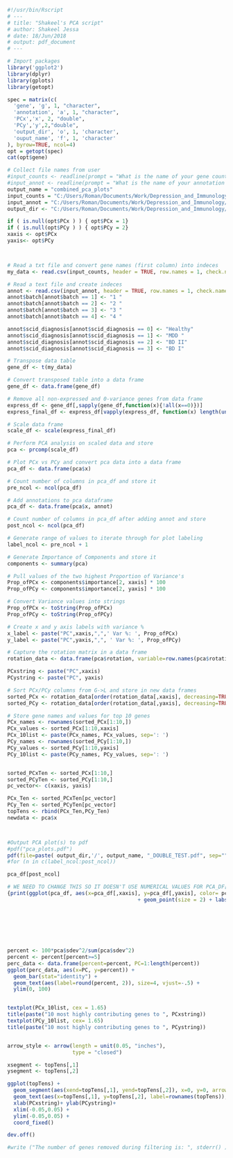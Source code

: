 
```{r}
#!/usr/bin/Rscript
# ---
# title: "Shakeel's PCA script"
# author: Shakeel Jessa
# date: 18/Jun/2018
# output: pdf_document
# ---

# Import packages
library('ggplot2')
library(dplyr)
library(gplots)
library(getopt)

spec = matrix(c(
  'gene', 'g', 1, "character",
  'annotation', 'a', 1, "character",
  'PCx','x', 2, "double",
  'PCy','y',2,"double",
  'output_dir', 'o', 1, 'character',
  'ouput_name', 'f', 1, 'character'
), byrow=TRUE, ncol=4)
opt = getopt(spec)
cat(opt$gene)

# Collect file names from user
#input_counts <- readline(prompt = "What is the name of your gene counts file?: ")
#input_annot <- readline(prompt = "What is the name of your annotation file?: ")
output_name = "combined_pca_plots"
input_counts = "C:/Users/Roman/Documents/Work/Depression_and_Immunology/Spring_Research/Data/combined_dataset_unfiltered_combat_corrected/combined_dataset_unfiltered_combat_corrected_gene_counts.csv"
input_annot = "C:/Users/Roman/Documents/Work/Depression_and_Immunology/Spring_Research/Data/combined_dataset_unfiltered_combat_corrected/combined_dataset_unfiltered_combat_corrected_metadata_temp.csv"
output_dir <- "C:/Users/Roman/Documents/Work/Depression_and_Immunology/Spring_Research/Data/combined_dataset_unfiltered_combat_corrected"

```

```{r}

if ( is.null(opt$PCx ) ) { opt$PCx = 1}
if ( is.null(opt$PCy ) ) { opt$PCy = 2}
xaxis <- opt$PCx
yaxis<- opt$PCy



# Read a txt file and convert gene names (first column) into indeces
my_data <- read.csv(input_counts, header = TRUE, row.names = 1, check.names = FALSE)

# Read a text file and create indeces
annot <- read.csv(input_annot, header = TRUE, row.names = 1, check.names = FALSE )
annot$batch[annot$batch == 1] <- "1 "
annot$batch[annot$batch == 2] <- "2 "
annot$batch[annot$batch == 3] <- "3 "
annot$batch[annot$batch == 4] <- "4 "

annot$scid_diagnosis[annot$scid_diagnosis == 0] <- "Healthy"
annot$scid_diagnosis[annot$scid_diagnosis == 1] <- "MDD "
annot$scid_diagnosis[annot$scid_diagnosis == 2] <- "BD II"
annot$scid_diagnosis[annot$scid_diagnosis == 3] <- "BD I"

# Transpose data table
gene_df <- t(my_data)

# Convert transposed table into a data frame
gene_df <- data.frame(gene_df)

# Remove all non-expressed and 0-variance genes from data frame
express_df <- gene_df[,sapply(gene_df,function(x){!all(x==0)})]
express_final_df <- express_df[vapply(express_df, function(x) length(unique(x)) > 1, logical(1L))]

# Scale data frame
scale_df <- scale(express_final_df)

# Perform PCA analysis on scaled data and store
pca <- prcomp(scale_df)

# Plot PCx vs PCy and convert pca data into a data frame
pca_df <- data.frame(pca$x)

# Count number of columns in pca_df and store it
pre_ncol <- ncol(pca_df)

# Add annotations to pca dataframe
pca_df <- data.frame(pca$x, annot)

# Count number of columns in pca_df after adding annot and store
post_ncol <- ncol(pca_df)

# Generate range of values to iterate through for plot labeling
label_ncol <- pre_ncol + 1

# Generate Importance of Components and store it
components <- summary(pca)

# Pull values of the two highest Proportion of Variance's
Prop_ofPCx <- components$importance[2, xaxis] * 100
Prop_ofPCy <- components$importance[2, yaxis] * 100

# Convert Variance values into strings
Prop_ofPCx <- toString(Prop_ofPCx)
Prop_ofPCy <- toString(Prop_ofPCy)

# Create x and y axis labels with variance %
x_label <- paste("PC",xaxis,",",' Var %: ', Prop_ofPCx)
y_label <- paste("PC",yaxis,",", ' Var %: ', Prop_ofPCy)

# Capture the rotation matrix in a data frame
rotation_data <- data.frame(pca$rotation, variable=row.names(pca$rotation))

PCxstring <- paste("PC",xaxis)
PCystring <- paste("PC", yaxis)

# Sort PCx/PCy columns from G->L and store in new data frames
sorted_PCx <- rotation_data[order(rotation_data[,xaxis], decreasing=TRUE),, drop=FALSE]
sorted_PCy <- rotation_data[order(rotation_data[,yaxis], decreasing=TRUE),, drop=FALSE]

# Store gene names and values for top 10 genes
PCx_names <- rownames(sorted_PCx[1:10,])
PCx_values <- sorted_PCx[1:10,xaxis]
PCx_10list <- paste(PCx_names, PCx_values, sep=': ')
PCy_names <- rownames(sorted_PCy[1:10,])
PCy_values <- sorted_PCy[1:10,yaxis]
PCy_10list <- paste(PCy_names, PCy_values, sep=': ')


sorted_PCxTen <- sorted_PCx[1:10,]
sorted_PCyTen <- sorted_PCy[1:10,]
pc_vector<- c(xaxis, yaxis)

PCx_Ten <- sorted_PCxTen[pc_vector]
PCy_Ten <- sorted_PCyTen[pc_vector]
topTens <- rbind(PCx_Ten,PCy_Ten) 
newdata <- pca$x



#Output PCA plot(s) to pdf
#pdf("pca_plots.pdf")
pdf(file=paste( output_dir,'/', output_name, "_DOUBLE_TEST.pdf", sep=""))
#for (n in c(label_ncol:post_ncol)) 

pca_df[post_ncol]

# WE NEED TO CHANGE THIS SO IT DOESN'T USE NUMERICAL VALUES FOR PCA_DF[,POST_NCOL]
{print(ggplot(pca_df, aes(x=pca_df[,xaxis], y=pca_df[,yaxis], color= pca_df[, label_ncol], shape = factor(pca_df[,post_ncol]))) # I added factor here
                                          + geom_point(size = 2) + labs(x =x_label, y = y_label, color=colnames(pca_df[label_ncol]),shape=colnames(pca_df[post_ncol]),
                                                                        caption= paste("PCA is a dimensionality reduction technique that emphasizes the variation in the data
                                                                                        and allows us to see patterns in the data.X axis represents the first principal 
                                                                                        component and its contributor rate. Y axis represents the second component and
                                                                                        its contributor rate. Points represent each sample.Sample colors and shapes are
                                                                                        according to a group the sample belongs to.")))}


percent <- 100*pca$sdev^2/sum(pca$sdev^2)
percent <- percent[percent>=5]
perc_data <- data.frame(percent=percent, PC=1:length(percent))
ggplot(perc_data, aes(x=PC, y=percent)) + 
  geom_bar(stat="identity") + 
  geom_text(aes(label=round(percent, 2)), size=4, vjust=-.5) + 
  ylim(0, 100)


textplot(PCx_10list, cex = 1.65)
title(paste("10 most highly contributing genes to ", PCxstring))
textplot(PCy_10list, cex= 1.65)
title(paste("10 most highly contributing genes to ", PCystring))


arrow_style <- arrow(length = unit(0.05, "inches"),
                     type = "closed")

xsegment <- topTens[,1]
ysegment <- topTens[,2]

ggplot(topTens) + 
  geom_segment(aes(xend=topTens[,1], yend=topTens[,2]), x=0, y=0, arrow=arrow_style)+
  geom_text(aes(x=topTens[,1], y=topTens[,2], label=rownames(topTens)), hjust=0, size=3, color='red') +
  xlab(PCxstring)+ ylab(PCystring)+
  xlim(-0.05,0.05) + 
  ylim(-0.05,0.05) +
  coord_fixed()

dev.off()

#write ("The number of genes removed during filtering is: ", stderr() )

```
